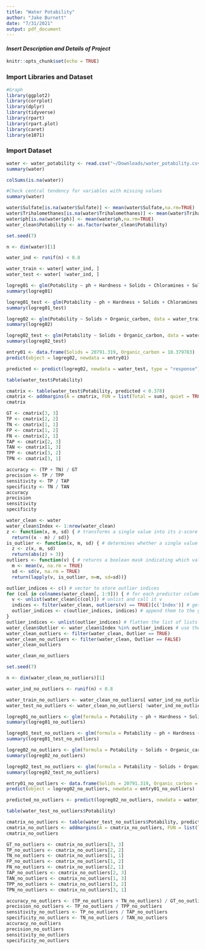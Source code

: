 ```yaml
---
title: "Water Potability"
author: "Jake Burnett"
date: "7/31/2021"
output: pdf_document
---
```


#### *Insert Description and Details of Project*

```r
knitr::opts_chunk$set(echo = TRUE)
```

### Import Libraries and Dataset
```r
#Graph
library(ggplot2)
library(corrplot)
library(dplyr)
library(tidyverse)
library(rpart)
library(rpart.plot)
library(caret)
library(e1071)
```

### Import Dataset
```r
water <- water_potability <- read.csv("~/Downloads/water_potability.csv")
summary(water)
```
```r
colSums(is.na(water))
```
```r
#Check central tendency for variables with missing values
summary(water)
```
```r
water$Sulfate[is.na(water$Sulfate)] <- mean(water$Sulfate,na.rm=TRUE)
water$Trihalomethanes[is.na(water$Trihalomethanes)] <- mean(water$Trihalomethanes,na.rm=TRUE)
water$ph[is.na(water$ph)] <- mean(water$ph,na.rm=TRUE)
water_clean$Potability <- as.factor(water_clean$Potability)
```
```r
set.seed(7)
```
```r
n <- dim(water)[1]
```
```r
water_ind <- runif(n) < 0.8
```
```r
water_train <- water[ water_ind, ]
water_test <- water[ !water_ind, ]
```
```r
logreg01 <- glm(Potability ~ ph + Hardness + Solids + Chloramines + Sulfate + Conductivity + Organic_carbon + Trihalomethanes + Turbidity, data = water_train, family = binomial)
summary(logreg01)
```
```r
logreg01_test <- glm(Potability ~ ph + Hardness + Solids + Chloramines + Sulfate + Conductivity + Organic_carbon + Trihalomethanes + Turbidity, data = water_test, family = binomial)
summary(logreg01_test)
```
```r
logreg02 <- glm(Potability ~ Solids + Organic_carbon, data = water_train, family = binomial(link = "logit"))
summary(logreg02)
```
```r
logreg02_test <- glm(Potability ~ Solids + Organic_carbon, data = water_test, family = binomial)
summary(logreg02_test)
```
```r
entry01 <- data.frame(Solids = 20791.319, Organic_carbon = 10.379783)
predict(object = logreg02, newdata = entry01)
```
```r
predicted <- predict(logreg02, newdata = water_test, type = "response")
```
```r
table(water_test$Potability)
```
```r
cmatrix <- table(water_test$Potability, predicted < 0.378)
cmatrix <- addmargins(A = cmatrix, FUN = list(Total = sum), quiet = TRUE)
cmatrix
```
```r
GT <- cmatrix[3, 3]
TP <- cmatrix[2, 2]
TN <- cmatrix[1, 1]
FP <- cmatrix[1, 2]
FN <- cmatrix[2, 1]
TAP <- cmatrix[2, 3]
TAN <- cmatrix[1, 3]
TPP <- cmatrix[3, 2]
TPN <- cmatrix[3, 1]
```
```r
accuracy <- (TP + TN) / GT
precision <- TP / TPP
sensitivity <- TP / TAP
specificity <- TN / TAN
accuracy
precision
sensitivity
specificity
```
```r
water_clean <- water
water_clean$Index <- 1:nrow(water_clean)
z <- function(x, m, sd) { # transforms a single value into its z-score
  return((x - m) / sd)}
is_outlier <- function(x, m, sd) { # determines whether a single value is an outlier
  z <- z(x, m, sd)
  return(abs(z) > 3)}
outliers <- function(v) { # returns a boolean mask indicating which values in the vector are outliers
  m <- mean(v, na.rm = TRUE)
  sd <- sd(v, na.rm = TRUE)
  return(lapply(v, is_outlier, m=m, sd=sd))}
```
```r
outlier_indices <- c() # vector to store outlier indices 
for (col in colnames(water_clean[, 1:9])) { # for each predictor column 
  v <- unlist(water_clean[c(col)]) # unlist and call it v 
  indices <- filter(water_clean, outliers(v) == TRUE)[c('Index')] # get its outliers' indices 
  outlier_indices <- c(outlier_indices, indices) # append them to the global vector of outlier indices
}
outlier_indices <- unlist(outlier_indices) # flatten the list of lists into a simple vector 
water_clean$Outlier <- water_clean$Index %in% outlier_indices # use the indices to create an outlier indicator column 
water_clean_outliers <- filter(water_clean, Outlier == TRUE)
water_clean_no_outliers <- filter(water_clean, Outlier == FALSE)
water_clean_outliers
```
```r
water_clean_no_outliers
```
```r
set.seed(7)
```
```r
n <- dim(water_clean_no_outliers)[1]
```
```r
water_ind_no_outliers <- runif(n) < 0.8
```
```r
water_train_no_outliers <- water_clean_no_outliers[ water_ind_no_outliers, ]
water_test_no_outliers <- water_clean_no_outliers[ !water_ind_no_outliers, ]
```
```r
logreg01_no_outliers <- glm(formula = Potability ~ ph + Hardness + Solids + Chloramines + Sulfate + Conductivity + Organic_carbon + Trihalomethanes + Turbidity, data = water_train_no_outliers, family = binomial)
summary(logreg01_no_outliers)
```
```r
logreg01_test_no_outliers <- glm(formula = Potability ~ ph + Hardness + Solids + Chloramines + Sulfate + Conductivity + Organic_carbon + Trihalomethanes + Turbidity, data = water_test_no_outliers, family = binomial)
summary(logreg01_test_no_outliers)
```
```r
logreg02_no_outliers <- glm(formula = Potability ~ Solids + Organic_carbon, data = water_train_no_outliers, family = binomial)
summary(logreg02_no_outliers)
```
```r
logreg02_test_no_outliers <- glm(formula = Potability ~ Solids + Organic_carbon, data = water_test_no_outliers, family = binomial)
summary(logreg02_test_no_outliers)
```
```r
entry01_no_outliers <- data.frame(Solids = 20791.319, Organic_carbon = 10.379783)
predict(object = logreg02_no_outliers, newdata = entry01_no_outliers)
```
```r
predicted_no_outliers <- predict(logreg02_no_outliers, newdata = water_test_no_outliers, type = "response")
```
```r
table(water_test_no_outliers$Potability)
```
```r
cmatrix_no_outliers <- table(water_test_no_outliers$Potability, predicted_no_outliers < 0.378)
cmatrix_no_outliers <- addmargins(A = cmatrix_no_outliers, FUN = list(Total = sum), quiet = TRUE)
cmatrix_no_outliers
```
```r
GT_no_outliers <- cmatrix_no_outliers[3, 3]
TP_no_outliers <- cmatrix_no_outliers[2, 2]
TN_no_outliers <- cmatrix_no_outliers[1, 1]
FP_no_outliers <- cmatrix_no_outliers[1, 2]
FN_no_outliers <- cmatrix_no_outliers[2, 1]
TAP_no_outliers <- cmatrix_no_outliers[2, 3]
TAN_no_outliers <- cmatrix_no_outliers[1, 3]
TPP_no_outliers <- cmatrix_no_outliers[3, 2]
TPN_no_outliers <- cmatrix_no_outliers[3, 1]
```
```r
accuracy_no_outliers <- (TP_no_outliers + TN_no_outliers) / GT_no_outliers
precision_no_outliers <- TP_no_outliers / TPP_no_outliers
sensitivity_no_outliers <- TP_no_outliers / TAP_no_outliers
specificity_no_outliers <- TN_no_outliers / TAN_no_outliers
accuracy_no_outliers
precision_no_outliers
sensitivity_no_outliers
specificity_no_outliers
```

